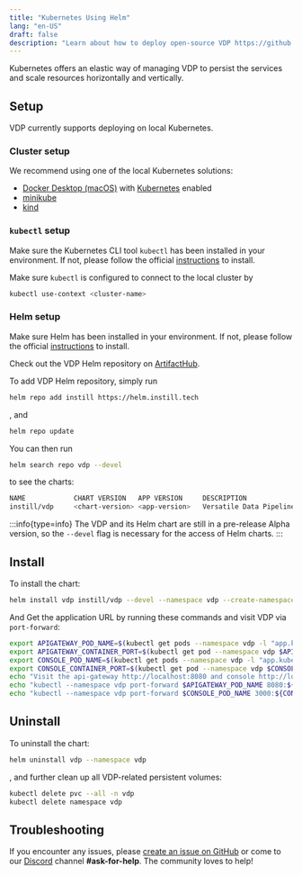 ```yaml
---
title: "Kubernetes Using Helm"
lang: "en-US"
draft: false
description: "Learn about how to deploy open-source VDP https://github.com/instill-ai/vdp in Kubernetes using Helm"
---
```


Kubernetes offers an elastic way of managing VDP to persist the services and scale resources horizontally and vertically.

## Setup

VDP currently supports deploying on local Kubernetes.

### Cluster setup

We recommend using one of the local Kubernetes solutions:

- [Docker Desktop (macOS)](https://docs.docker.com/desktop/) with [Kubernetes](https://docs.docker.com/desktop/kubernetes) enabled
- [minikube](https://minikube.sigs.k8s.io/docs/start)
- [kind](https://kind.sigs.k8s.io)

### `kubectl` setup

Make sure the Kubernetes CLI tool `kubectl` has been installed in your environment.
If not, please follow the official [instructions](https://kubernetes.io/docs/tasks/tools/#kubectl) to install.

Make sure `kubectl` is configured to connect to the local cluster by

```bash
kubectl use-context <cluster-name>
```

### Helm setup

Make sure Helm has been installed in your environment. If not, please follow the official [instructions](https://helm.sh/docs/intro/install) to install.

Check out the VDP Helm repository on [ArtifactHub](https://artifacthub.io/packages/helm/instill/vdp).

To add VDP Helm repository, simply run

```bash
helm repo add instill https://helm.instill.tech
```

, and

```bash
helm repo update
```

You can then run

```bash
helm search repo vdp --devel
```

to see the charts:

```bash
NAME            CHART VERSION   APP VERSION     DESCRIPTION
instill/vdp     <chart-version> <app-version>   Versatile Data Pipeline (VDP) empowers the mode...
```

:::info{type=info}
The VDP and its Helm chart are still in a pre-release Alpha version, so the `--devel` flag is necessary for the access of Helm charts.
:::

## Install

To install the chart:

```bash
helm install vdp instill/vdp --devel --namespace vdp --create-namespace
```

And Get the application URL by running these commands and visit VDP via `port-forward`:

```bash
export APIGATEWAY_POD_NAME=$(kubectl get pods --namespace vdp -l "app.kubernetes.io/component=api-gateway,app.kubernetes.io/instance=vdp" -o jsonpath="{.items[0].metadata.name}")
export APIGATEWAY_CONTAINER_PORT=$(kubectl get pod --namespace vdp $APIGATEWAY_POD_NAME -o jsonpath="{.spec.containers[0].ports[0].containerPort}")
export CONSOLE_POD_NAME=$(kubectl get pods --namespace vdp -l "app.kubernetes.io/component=console,app.kubernetes.io/instance=vdp" -o jsonpath="{.items[0].metadata.name}")
export CONSOLE_CONTAINER_PORT=$(kubectl get pod --namespace vdp $CONSOLE_POD_NAME -o jsonpath="{.spec.containers[0].ports[0].containerPort}")
echo "Visit the api-gateway http://localhost:8080 and console http://localhost:3000 by:"
echo "kubectl --namespace vdp port-forward $APIGATEWAY_POD_NAME 8080:${APIGATEWAY_CONTAINER_PORT}"
echo "kubectl --namespace vdp port-forward $CONSOLE_POD_NAME 3000:${CONSOLE_CONTAINER_PORT}"
```

## Uninstall

To uninstall the chart:

```bash
helm uninstall vdp --namespace vdp
```

, and further clean up all VDP-related persistent volumes:

```bash
kubectl delete pvc --all -n vdp
kubectl delete namespace vdp
```

## Troubleshooting

If you encounter any issues, please [create an issue on GitHub](https://github.com/instill-ai/vdp/issues)
or come to our [Discord](https://discord.gg/sevxWsqpGh) channel **#ask-for-help**. The community loves to help!
